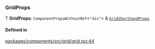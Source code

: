 ### GridProps

Ƭ **GridProps**: `ComponentPropsWithoutRef`\<`"div"`\> & [`GridShorthandProps`](/components/grid-shorthand/props.md)

#### Defined in

[packages/components/src/grid/grid.tsx:44](https://github.com/vtex/shoreline/blob/7e966c5a4/packages/components/src/grid/grid.tsx#L44)
